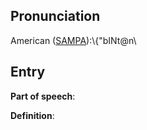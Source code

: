 == Pronunciation ==

American ([[SAMPA]]):\{"bINt@n\

== Entry ==

'''Part of speech''': 

'''Definition''':

{{stub}}